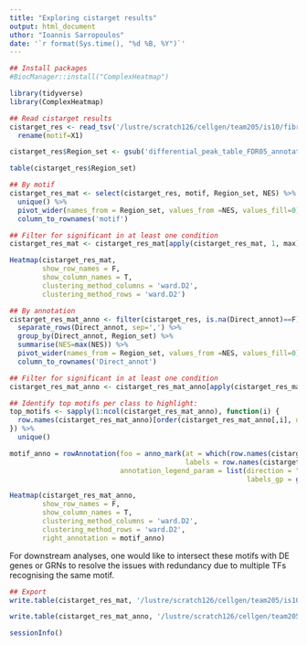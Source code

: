 ```yaml
---
title: "Exploring cistarget results"
output: html_document
uthor: "Ioannis Sarropoulos"
date: '`r format(Sys.time(), "%d %B, %Y")`'
---
```

```r
## Install packages
#BiocManager::install("ComplexHeatmap")
```

```r
library(tidyverse)
library(ComplexHeatmap)
```

```r
## Read cistarget results
cistarget_res <- read_tsv('/lustre/scratch126/cellgen/team205/is10/fibroblasts/bulk_cytokines/cistarget/enrichment_padj0.01/cistarget_res_df_NES0.1.txt') %>%
  rename(motif=X1)

cistarget_res$Region_set <- gsub('differential_peak_table_FDR05_annotated_matched_', '', cistarget_res$Region_set)

table(cistarget_res$Region_set)

## By motif
cistarget_res_mat <- select(cistarget_res, motif, Region_set, NES) %>%
  unique() %>%
  pivot_wider(names_from = Region_set, values_from =NES, values_fill=0) %>%
  column_to_rownames('motif')

## Filter for significant in at least one condition
cistarget_res_mat <- cistarget_res_mat[apply(cistarget_res_mat, 1, max) >=3,]

Heatmap(cistarget_res_mat,  
        show_row_names = F,
        show_column_names = T,
        clustering_method_columns = 'ward.D2', 
        clustering_method_rows = 'ward.D2')
```

```r
## By annotation
cistarget_res_mat_anno <- filter(cistarget_res, is.na(Direct_annot)==F) %>%
  separate_rows(Direct_annot, sep=',') %>%
  group_by(Direct_annot, Region_set) %>%
  summarise(NES=max(NES)) %>%
  pivot_wider(names_from = Region_set, values_from =NES, values_fill=0) %>%
  column_to_rownames('Direct_annot')

## Filter for significant in at least one condition
cistarget_res_mat_anno <- cistarget_res_mat_anno[apply(cistarget_res_mat_anno, 1, max) >=3,]

## Identify top motifs per class to highlight:
top_motifs <- sapply(1:ncol(cistarget_res_mat_anno), function(i) {
  row.names(cistarget_res_mat_anno)[order(cistarget_res_mat_anno[,i], decreasing = T)][1]
}) %>%
  unique()

motif_anno = rowAnnotation(foo = anno_mark(at = which(row.names(cistarget_res_mat_anno) %in% top_motifs),
                                           labels = row.names(cistarget_res_mat_anno)[which(row.names(cistarget_res_mat_anno) %in% top_motifs)]), 
                           annotation_legend_param = list(direction = "horizontal",nrow = 1,
                                                          labels_gp = gpar(fontsize = 0.1), padding = unit(20, "mm")))

Heatmap(cistarget_res_mat_anno,  
        show_row_names = F,
        show_column_names = T,
        clustering_method_columns = 'ward.D2', 
        clustering_method_rows = 'ward.D2',
        right_annotation = motif_anno)
```

For downstream analyses, one would like to intersect these motifs with DE genes or GRNs to resolve the issues with redundancy due to multiple TFs recognising the same motif.

```r
## Export
write.table(cistarget_res_mat, '/lustre/scratch126/cellgen/team205/is10/fibroblasts/bulk_cytokines/cistarget/enrichment_padj0.01/cistarget_res_df_NES0.1_motif_matrix.txt', row.names = T, col.names = T, sep = '\t', quote = F)

write.table(cistarget_res_mat_anno, '/lustre/scratch126/cellgen/team205/is10/fibroblasts/bulk_cytokines/cistarget/enrichment_padj0.01/cistarget_res_df_NES0.1_TF_matrix.txt', row.names = T, col.names = T, sep = '\t', quote = F)
```

```r
sessionInfo()
```

